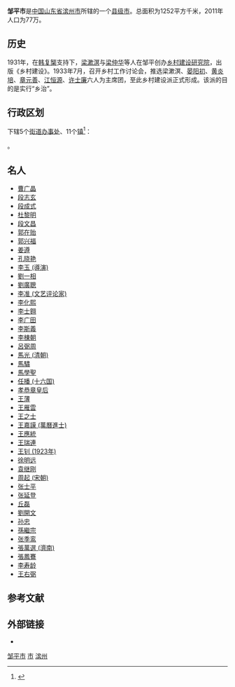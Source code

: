 {{Infobox China County
| county = 邹平市
| usedname = 
| nameorigin = 
| Photo = ChinaBinzhouZouping.png
| Photoname = 邹平市在[[滨州市|滨州市]]的位置
| map = 
| map_caption = 
| Pinyin = Zōupíng Xiàn
| Belong = [[山东省|山东省]][[滨州市|滨州市]]
| Types = [[县级市|县级市]]
| admincode =  371681
| founded = 
| seat = 
| officerTitle = 
| officer = 
| officerTitle2 = 
| officer2 = 
| division = 16
| town = 11
| township = 
| subdistrict = 5
| dialect = 
| post code = 256200 
| phone code = 543
| coordinate = 
| area = 1352[[平方千米|平方千米]]
| area land = 
| area water = 
| census yr = 2011年
| pop = 77万人
| density =  
| GDP = 737亿<ref>[http://www.zouping.gov.cn/Html/ldjh/101428384.html 邹平县2013年政府工作报告] {{webarchive|url=https://web.archive.org/web/20140826120158/http://www.zouping.gov.cn/Html/ldjh/101428384.html |date=2014-08-26 }}</ref>
| GDP_as_of = 
| GDPPC = 
| carlicense = 鲁M
| web = www.zouping.gov.cn
| web_title = 邹平县政府网
}}
'''邹平市'''是[[中国|中国]][[山东省|山东省]][[滨州市|滨州市]]所辖的一个[[县级市|县级市]]。总面积为1252平方千米，2011年人口为77万。

== 历史 ==
1931年，在[[韩复榘|韩复榘]]支持下，[[梁漱溟|梁漱溟]]与[[梁仲华|梁仲华]]等人在邹平创办[[乡村建设研究院|乡村建设研究院]]，出版《乡村建设》。1933年7月，召开乡村工作讨论会，推选梁漱溟、[[晏阳初|晏阳初]]、[[黄炎培|黄炎培]]、[[章元善|章元善]]、[[江恒源|江恒源]]、[[许士廉|许士廉]]六人为主席团，至此乡村建设派正式形成。该派的目的是实行“乡治”。

== 行政区划 ==
{{PAGENAMEBASE}}下辖5个[[街道办事处|街道办事处]]、11个[[行政建制镇|镇]]<ref>{{PRC admin/ref sgc|37/16/81}}</ref>：

{{PRC admin/children|37/16/81}}。

==名人==
*[[曹广晶|曹广晶]]
*[[段志玄|段志玄]]
*[[段成式|段成式]]
*[[杜黎明|杜黎明]]
*[[段文昌|段文昌]]
*[[郭在贻|郭在贻]]
*[[郭兴福|郭兴福]]
*[[姜遵|姜遵]]
*[[孔晓艳|孔晓艳]]
*[[李玉_(導演)|李玉 (導演)]]
*[[劉一相|劉一相]]
*[[劉廣聰|劉廣聰]]
*[[李准_(文艺评论家)|李准 (文艺评论家)]]
*[[李化熙|李化熙]]
*[[李士翱|李士翱]]
*[[李广田|李广田]]
*[[李斯義|李斯義]]
*[[李棟朝|李棟朝]]
*[[呂弼周|呂弼周]]
*[[馬光_(清朝)|馬光 (清朝)]]
*[[馬驌|馬驌]]
*[[馬學聖|馬學聖]]
*[[任播_(十六国)|任播 (十六国)]]
*[[孝恭章皇后|孝恭章皇后]]
*[[王薄|王薄]]
*[[王雁雲|王雁雲]]
*[[王之士|王之士]]
*[[王嘉謨_(萬曆進士)|王嘉謨 (萬曆進士)]]
*[[王應統|王應統]]
*[[王瑞連|王瑞連]]
*[[王钊_(1923年)|王钊 (1923年)]]
*[[徐明远|徐明远]]
*[[袁继刚|袁继刚]]
*[[周起_(宋朝)|周起 (宋朝)]]
*[[张士平|张士平]]
*[[张延登|张延登]]
*[[丘磊|丘磊]]
*[[劉開文|劉開文]]
*[[孙忠|孙忠]]
*[[孫繼宗|孫繼宗]]
*[[张季鸾|张季鸾]]
*[[張萬選_(濟南)|張萬選 (濟南)]]
*[[張鳳鶱|張鳳鶱]]
*[[李寿龄|李寿龄]]
*[[王右弼|王右弼]]

== 参考文献 ==
{{reflist}}

== 外部链接 ==
* {{Official website|http://www.zouping.gov.cn/|name=邹平市人民政府}}

{{邹平县行政区划}}
{{滨州市行政区划}}
{{山东行政区划}}

[[Category:邹平市|]]
[[Category:滨州区县|市]]
[[Category:山东县级市|滨州]]